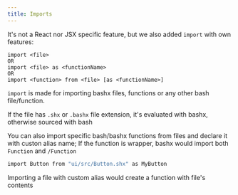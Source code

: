 ```yaml
---
title: Imports
---
```


It's not a React nor JSX specific feature, but we also added `import` with own features:

```
import <file> 
OR
import <file> as <functionName>
OR 
import <function> from <file> [as <functionName>]
```

`import` is made for importing bashx files, functions or any other bash file/function. 

If the file has `.shx` or `.bashx` file extension, it's evaluated with bashx, otherwise sourced with bash

You can also import specific bash/bashx functions from files and declare it with custon alias name; If the function is wrapper, bashx would import both `Function` and `/Function`
```sh
import Button from "ui/src/Button.shx" as MyButton
```

Importing a file with custom alias would create a function with file's contents
